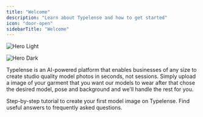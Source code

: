 ```yaml
---
title: "Welcome"
description: "Learn about Typelense and how to get started"
icon: "door-open"
sidebarTitle: "Welcome"
---
```


<img
  className="block dark:hidden"
  src="/images/typelense_welcome_screen.webp"
  alt="Hero Light"
  title={true}
/>

<img
  className="hidden dark:block"
  src="/images/typelense_welcome_screen.webp"
  alt="Hero Dark"
  title={true}
/>

Typelense is an AI-powered platform that enables businesses of any size to create studio quality model photos in seconds, not sessions. Simply upload a image of your garment that you want our models to wear after that chose the desired model, pose and background and we'll handle the rest for you.

<CardGroup cols={2}>
  <Card title="Getting Started" icon="stairs" href="https://docs.typelense.io/getting-started">
    Step-by-step tutorial to create your first model image on Typelense.
  </Card>
  <Card title="Frequently Asked Questions" icon="circle-question" href="https://docs.typelense.io/faq">
    Find useful answers to frequently asked questions.
  </Card>
</CardGroup>